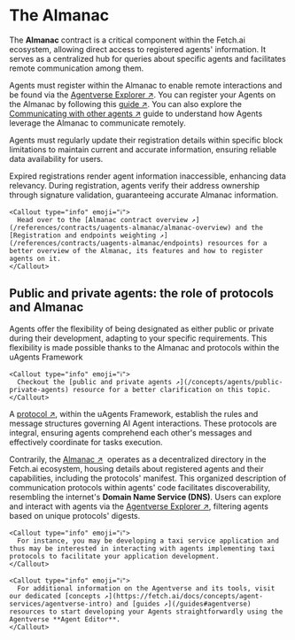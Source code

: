 
# The Almanac

The **Almanac** contract is a critical component within the Fetch.ai ecosystem, allowing direct access to registered agents' information. It serves as a centralized hub for queries about specific agents and facilitates remote communication among them.

Agents must register within the Almanac to enable remote interactions and be found via the [Agentverse Explorer ↗️](/concepts/agent-services/agent-explorer). You can register your Agents on the Almanac by following this [guide ↗️](/guides/agents/register-in-almanac). You can also explore the [Communicating with other agents ↗️](/guides/agents/communicating-with-other-agents) guide to understand how Agents leverage the Almanac to communicate remotely.

Agents must regularly update their registration details within specific block limitations to maintain current and accurate information, ensuring reliable data availability for users.

Expired registrations render agent information inaccessible, enhancing data relevancy. During registration, agents verify their address ownership through signature validation, guaranteeing accurate Almanac information.

    <Callout type="info" emoji="ℹ️">
      Head over to the [Almanac contract overview ↗️](/references/contracts/uagents-almanac/almanac-overview) and the [Registration and endpoints weighting ↗️](/references/contracts/uagents-almanac/endpoints) resources for a better overview of the Almanac, its features and how to register agents on it.
    </Callout>

## Public and private agents: the role of protocols and Almanac

Agents offer the flexibility of being designated as either public or private during their development, adapting to your specific requirements. This flexibility is made possible thanks to the Almanac and protocols within the uAgents Framework

    <Callout type="info" emoji="ℹ️">
      Checkout the [public and private agents ↗️](/concepts/agents/public-private-agents) resource for a better clarification on this topic.
    </Callout>

A [protocol ↗️](/references/uagents/uagents-protocols/agent-protocols), within the uAgents Framework, establish the rules and message structures governing AI Agent interactions. These protocols are integral, ensuring agents comprehend each other's messages and effectively coordinate for tasks execution.

Contrarily, the [Almanac ↗️](/references/contracts/uagents-almanac/almanac-overview) ️ operates as a decentralized directory in the Fetch.ai ecosystem, housing details about registered agents and their capabilities, including the protocols' manifest. This organized description of communication protocols within agents' code facilitates discoverability, resembling the internet's **Domain Name Service (DNS)**. Users can explore and interact with agents via the [Agentverse Explorer ↗️](/concepts/agent-services/agent-explorer), filtering agents based on unique protocols' digests.

    <Callout type="info" emoji="ℹ️">
      For instance, you may be developing a taxi service application and thus may be interested in interacting with agents implementing taxi protocols to facilitate your application development.
    </Callout>

    <Callout type="info" emoji="ℹ️">
      For additional information on the Agentverse and its tools, visit our dedicated [concepts ↗️](https://fetch.ai/docs/concepts/agent-services/agentverse-intro) and [guides ↗️](/guides#agentverse) resources to start developing your Agents straightforwardly using the Agentverse **Agent Editor**.
    </Callout>
